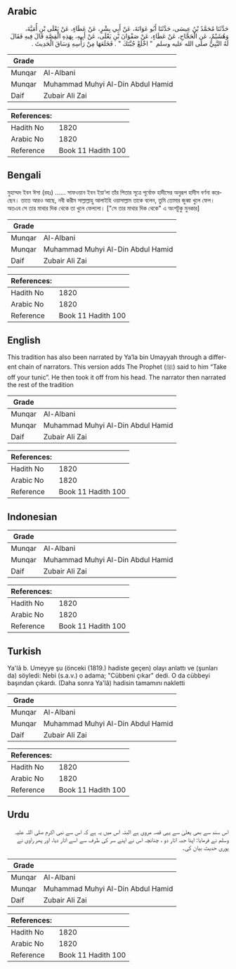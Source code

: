 ## Arabic


<div dir="rtl" lang="ar" style={{fontSize:'larger',backgroundColor:'#f8f9fa',padding:20}}>
حَدَّثَنَا مُحَمَّدُ بْنُ عِيسَى، حَدَّثَنَا أَبُو عَوَانَةَ، عَنْ أَبِي بِشْرٍ، عَنْ عَطَاءٍ، عَنْ يَعْلَى بْنِ أُمَيَّةَ، وَهُشَيْمٌ، عَنِ الْحَجَّاجِ، عَنْ عَطَاءٍ، عَنْ صَفْوَانَ بْنِ يَعْلَى، عَنْ أَبِيهِ، بِهَذِهِ الْقِصَّةِ قَالَ فِيهِ فَقَالَ لَهُ النَّبِيُّ صلى الله عليه وسلم ‏ "‏ اخْلَعْ جُبَّتَكَ ‏"‏ ‏.‏ فَخَلَعَهَا مِنْ رَأْسِهِ وَسَاقَ الْحَدِيثَ ‏.‏
</div>
<div style={{backgroundColor:'#f8f9fa',padding:20, marginBottom: 10}}><table> <thead> <tr> <th>Grade</th> <th></th> </tr> </thead> <tbody> <tr><td>Munqar</td><td>Al-Albani</td></tr><tr><td>Munqar</td><td>Muhammad Muhyi Al-Din Abdul Hamid</td></tr><tr><td>Daif</td><td>Zubair Ali Zai</td></tr></tbody></table><table> <thead> <tr> <th>References:</th> <th></th> </tr> </thead> <tbody><tr><td>Hadith No</td><td>1820</td></tr><tr><td>Arabic No</td><td>1820</td></tr><tr><td>Reference</td><td>Book 11 Hadith 100</td></tr></tbody></table></div>

## Bengali


<div dir="ltr" lang="bn" style={{fontSize:'larger',backgroundColor:'#f8f9fa',padding:20}}>
মুহাম্মদ ইবন ঈসা (রহঃ) ...... সাফওয়ান ইবন ইয়া‘লা তাঁর পিতার সূত্রে পূর্বোক্ত হাদীসের অনুরূপ হাদীস বর্ণনা করেছেন। তাতে আরও আছে, নবী করীম সাল্লাল্লাহু আলাইহি ওয়াসাল্লাম তাকে বলেন, তুমি তোমার জুব্বা খুলে ফেল। অতএব সে তার মাথার দিক থেকে তা খুলে ফেললো। ["সে তার মাথার দিক থেকে" এ অংশটুকু মুনকার]
</div>
<div style={{backgroundColor:'#f8f9fa',padding:20, marginBottom: 10}}><table> <thead> <tr> <th>Grade</th> <th></th> </tr> </thead> <tbody> <tr><td>Munqar</td><td>Al-Albani</td></tr><tr><td>Munqar</td><td>Muhammad Muhyi Al-Din Abdul Hamid</td></tr><tr><td>Daif</td><td>Zubair Ali Zai</td></tr></tbody></table><table> <thead> <tr> <th>References:</th> <th></th> </tr> </thead> <tbody><tr><td>Hadith No</td><td>1820</td></tr><tr><td>Arabic No</td><td>1820</td></tr><tr><td>Reference</td><td>Book 11 Hadith 100</td></tr></tbody></table></div>

## English


<div dir="ltr" lang="en" style={{fontSize:'larger',backgroundColor:'#f8f9fa',padding:20}}>
This tradition has also been narrated by Ya’la bin Umayyah through a different chain of narrators. This version adds The Prophet (ﷺ) said to him “Take off your tunic”. He then took it off from his head. The narrator then narrated the rest of the tradition
</div>
<div style={{backgroundColor:'#f8f9fa',padding:20, marginBottom: 10}}><table> <thead> <tr> <th>Grade</th> <th></th> </tr> </thead> <tbody> <tr><td>Munqar</td><td>Al-Albani</td></tr><tr><td>Munqar</td><td>Muhammad Muhyi Al-Din Abdul Hamid</td></tr><tr><td>Daif</td><td>Zubair Ali Zai</td></tr></tbody></table><table> <thead> <tr> <th>References:</th> <th></th> </tr> </thead> <tbody><tr><td>Hadith No</td><td>1820</td></tr><tr><td>Arabic No</td><td>1820</td></tr><tr><td>Reference</td><td>Book 11 Hadith 100</td></tr></tbody></table></div>

## Indonesian


<div dir="ltr" lang="id" style={{fontSize:'larger',backgroundColor:'#f8f9fa',padding:20}}>

</div>
<div style={{backgroundColor:'#f8f9fa',padding:20, marginBottom: 10}}><table> <thead> <tr> <th>Grade</th> <th></th> </tr> </thead> <tbody> <tr><td>Munqar</td><td>Al-Albani</td></tr><tr><td>Munqar</td><td>Muhammad Muhyi Al-Din Abdul Hamid</td></tr><tr><td>Daif</td><td>Zubair Ali Zai</td></tr></tbody></table><table> <thead> <tr> <th>References:</th> <th></th> </tr> </thead> <tbody><tr><td>Hadith No</td><td>1820</td></tr><tr><td>Arabic No</td><td>1820</td></tr><tr><td>Reference</td><td>Book 11 Hadith 100</td></tr></tbody></table></div>

## Turkish


<div dir="ltr" lang="tr" style={{fontSize:'larger',backgroundColor:'#f8f9fa',padding:20}}>
Ya'lâ b. Umeyye şu (önceki (1819.) hadiste geçen) olayı anlattı ve (şunları da) söyledi: Nebi (s.a.v.) o adama; "Cübbeni çıkar" dedi. O da cübbeyi başından çıkardı. (Daha sonra Ya'lâ) hadisin tamamını nakletti
</div>
<div style={{backgroundColor:'#f8f9fa',padding:20, marginBottom: 10}}><table> <thead> <tr> <th>Grade</th> <th></th> </tr> </thead> <tbody> <tr><td>Munqar</td><td>Al-Albani</td></tr><tr><td>Munqar</td><td>Muhammad Muhyi Al-Din Abdul Hamid</td></tr><tr><td>Daif</td><td>Zubair Ali Zai</td></tr></tbody></table><table> <thead> <tr> <th>References:</th> <th></th> </tr> </thead> <tbody><tr><td>Hadith No</td><td>1820</td></tr><tr><td>Arabic No</td><td>1820</td></tr><tr><td>Reference</td><td>Book 11 Hadith 100</td></tr></tbody></table></div>

## Urdu


<div dir="rtl" lang="ur" style={{fontSize:'larger',backgroundColor:'#f8f9fa',padding:20}}>
اس سند سے بھی یعلیٰ سے یہی قصہ مروی ہے البتہ اس میں یہ ہے کہ اس سے نبی اکرم صلی اللہ علیہ وسلم نے فرمایا: اپنا جبہ اتار دو ، چنانچہ اس نے اپنے سر کی طرف سے اسے اتار دیا، اور پھر راوی نے پوری حدیث بیان کی۔
</div>
<div style={{backgroundColor:'#f8f9fa',padding:20, marginBottom: 10}}><table> <thead> <tr> <th>Grade</th> <th></th> </tr> </thead> <tbody> <tr><td>Munqar</td><td>Al-Albani</td></tr><tr><td>Munqar</td><td>Muhammad Muhyi Al-Din Abdul Hamid</td></tr><tr><td>Daif</td><td>Zubair Ali Zai</td></tr></tbody></table><table> <thead> <tr> <th>References:</th> <th></th> </tr> </thead> <tbody><tr><td>Hadith No</td><td>1820</td></tr><tr><td>Arabic No</td><td>1820</td></tr><tr><td>Reference</td><td>Book 11 Hadith 100</td></tr></tbody></table></div>